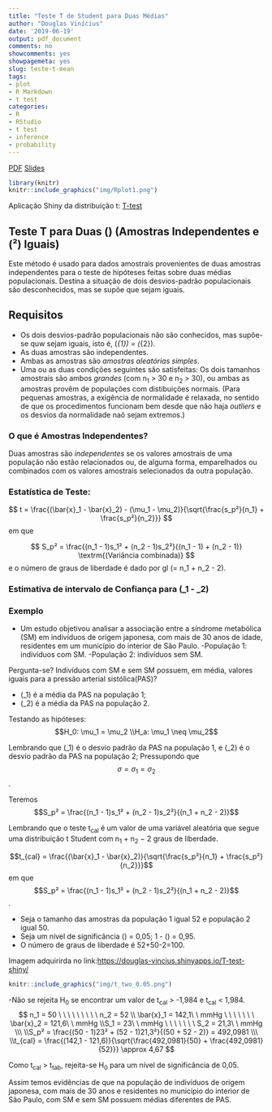 ```yaml
---
title: "Teste T de Student para Duas Médias"
author: "Douglas Vinícius"
date: '2019-06-19'
output: pdf_document
comments: no
showcomments: yes
showpagemeta: yes
slug: teste-t-mean
tags:
- plot
- R Markdown
- t test
categories:
- R
- RStudio
- t test
- inference
- probability
---
```


[PDF]()
[Slides](slides/t-test.html)

```r
library(knitr)
knitr::include_graphics("img/Rplot1.png")
```

Aplicação Shiny da distribuição t: [T-test](https://douglas-vincius.shinyapps.io/T-test-shiny/)

## Teste T para Duas \(\mu\) (Amostras Independentes e \(\sigma²\) Iguais)


Este método é usado para dados amostrais provenientes de duas amostras independentes para o teste de hipóteses feitas sobre duas médias populacionais. Destina a situação de dois desvios-padrão populacionais são desconhecidos, mas se supõe que sejam iguais.


## Requisitos

- Os dois desvios-padrão populacionais não são conhecidos, mas supõe-se quw sejam iguais, isto é, \(\sigma_{1}\) = \(\sigma_{2}\).
- As duas amostras são independentes.
- Ambas as amostras são *amostras aleatórias simples*.
- Uma ou as duas condições seguintes são satisfeitas: Os dois tamanhos amostrais são ambos *grandes* (com n<sub>1</sub> > 30 e n<sub>2</sub> > 30), ou ambas as amostras provêm de populações com distibuições normais. (Para pequenas amostras, a exigência de normalidade é relaxada, no sentido de que os procedimentos funcionam bem desde que não haja *outliers* e os desvios da normalidade naõ sejam extremos.)


### O que é Amostras Independentes?

Duas amostras são *independentes* se os valores amostrais de uma população não estão relacionados ou, de alguma forma, emparelhados ou combinados com os valores amostrais selecionados da outra população.


### Estatística de Teste:

$$
t = \frac{(\bar{x}_1 - \bar{x}_2) - (\mu_1 - \mu_2)}{\sqrt{\frac{s_p²}{n_1} + \frac{s_p²}{n_2}}}
$$
em que

$$
S_p² = \frac{(n_1 - 1)s_1² + (n_2 - 1)s_2²}{(n_1 - 1) + (n_2 - 1)}  \textrm{(Variância combinada)}
$$
e o número de graus de liberdade é dado por gl \(= n_1 + n_2 - 2\).


### Estimativa de intervalo de Confiança para \(\mu_1 - \mu_2\) 


### Exemplo

 - Um estudo objetivou analisar a associação entre a síndrome metabólica (SM) em indivíduos de origem japonesa, com mais de 30 anos de idade, residentes em um município do interior de São Paulo.
 -População 1: indivíduos com SM.
 -População 2: indivíduos sem SM.

Pergunta-se? Indivíduos com SM e sem SM possuem, em média, valores iguais para a pressão arterial sistólica(PAS)?

 - \(\mu_1\) é a média da PAS na população 1;
 - \(\mu_2\) é a média da PAS na população 2.
 
Testando as hipóteses: 
$$H_0: \mu_1 = \mu_2
\\H_a: \mu_1 \neq \mu_2$$

Lembrando que \(\sigma_1\) é o desvio padrão da PAS na população 1, e \(\sigma_2\) é o desvio padrão da PAS na população 2; Pressupondo que $$\sigma = \sigma_1 = \sigma_2$$.

Teremos $$S_p² = \frac{(n_1 - 1)s_1² + (n_2 - 1)s_2²}{(n_1 + n_2 - 2)}$$

Lembrando que o teste t<sub>cal</sub> é um valor de uma variável aleatória que segue uma distribuição t Student com n<sub>1</sub> + n<sub>2</sub> − 2 graus de liberdade.

$$t_{cal} = \frac{(\bar{x}_1 - \bar{x}_2)}{\sqrt{\frac{s_p²}{n_1} + \frac{s_p²}{n_2}}}$$ em que $$S_p² = \frac{(n_1 - 1)s_1² + (n_2 - 1)s_2²}{(n_1 + n_2 - 2)}$$.

 - Seja o tamanho das amostras da população 1 igual 52 e população 2 igual 50.
 - Seja um nível de significância \(\alpha\) = 0,05; 1 - \(\alpha\) = 0,95.
 - O número de graus de liberdade é 52+50-2=100.

Imagem adquirirda no link:<https://douglas-vincius.shinyapps.io/T-test-shiny/>

```r
knitr::include_graphics("img/t_two_0.05.png")
```

-Não se rejeita H<sub>0</sub> se encontrar um valor de t<sub>cal</sub> > -1,984 e t<sub>cal</sub> < 1,984.
$$
n_1 = 50 \ \ \ \ \ \ \ \ \ n_2 = 52
\\ \bar{x}_1 = 142,1\ \ mmHg \ \ \ \ \ \ \ \bar{x}_2 = 121,6\ \ mmHg
\\S_1 = 23\ \ mmHg \ \ \ \ \ \ \ S_2 = 21,3\ \ mmHg
\\\ 
\\S_p² = \frac{(50 - 1)23² + (52 - 1)21,3²}{(50 + 52 - 2)} = 492,0981
\\\
\\t_{cal} = \frac{(142,1 - 121,6)}{\sqrt{\frac{492,0981}{50} + \frac{492,0981}{52}}} \approx 4,67
$$

Como t<sub>cal</sub> > t<sub>tab</sub>, rejeita-se H<sub>0</sub> para um nível de significância de 0,05.

Assim temos evidências de que na população de indivíduos de origem japonesa, com mais de 30 anos e residentes no município do interior de São Paulo, com SM e sem SM possuem médias
diferentes de PAS.